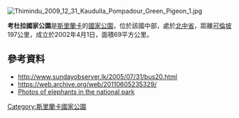 [[Image:Thimindu_2009_12_31_Kaudulla_Pompadour_Green_Pigeon_1.jpg|right]]
{{coords|8|09|40|N|80|54|18|E|display=title}}

'''考杜拉國家公園'''是[[斯里蘭卡|斯里蘭卡]]的[[國家公園|國家公園]]，位於該國中部，處於[[北中省_(斯里蘭卡)|北中省]]，距離[[可倫坡|可倫坡]]197公里，成立於2002年4月1日，面積69平方公里。

==參考資料==
* http://www.sundayobserver.lk/2005/07/31/bus20.html
* https://web.archive.org/web/20110605235329/
* [http://www.timetravelturtle.com/2014/12/elephant-gathering-kaudulla-sri-lanka/ Photos of elephants in the national park]

{{SriLanka-geo-stub}}
[[Category:斯里蘭卡國家公園|Category:斯里蘭卡國家公園]]